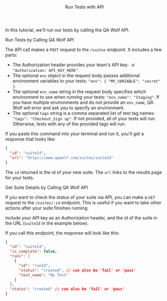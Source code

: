 

<Layout>

<Header>Run Tests with API</Header>

In this tutorial, we'll run our tests by calling the QA Wolf API.

<SubHeader>Run Tests by Calling QA Wolf API</SubHeader>

<ApiExample />

The API call makes a `POST` request to the `/suites` endpoint. It includes a few parts:

- The <ExternalLink href="https://developer.mozilla.org/en-US/docs/Web/HTTP/Headers/Authorization">Authorization header</ExternalLink> provides your team's API key: `-H "Authorization: API_KEY_HERE"`.
- The optional `env` object in the request body passes additional environment variables to your tests: `"env": { "MY_VARIABLE": "secret" }`.
- The optional `env_name` string in the request body specifies which <Link href="use-environment-variables#create-an-environment">environment</Link> to use when running your tests: `"env_name": "Staging"`. If you have multiple environments and do not provide an `env_name`, QA Wolf will error and ask you to specify an environment.
- The optional `tags` string is a comma separated list of test tag names: `"tags": "Checkout,Sign up"`. If not provided, all of your tests will run. Otherwise, tests with any of the provided tags will run.

If you paste this command into your terminal and run it, you'll get a response that looks like:

```json
{
  "id": "suiteId",
  "url": "https://www.qawolf.com/suites/suiteId"
}
```

The `id` returned is the id of your new suite. The `url` links to the results page for your tests.

<SubHeader>Get Suite Details by Calling QA Wolf API</SubHeader>

If you want to check the status of your suite via API, you can make a `GET` request to the `/suites/:id` endpoint. This is useful if you want to take other actions after your suite finishes running.

Include your API key as an <ExternalLink href="https://developer.mozilla.org/en-US/docs/Web/HTTP/Headers/Authorization">Authorization header</ExternalLink>, and the id of the suite in the URL (`suiteId` in the example below).

<SuiteApiExample />

If you call this endpoint, the response will look like this:

```json
{
  "id": "suiteId",
  "is_complete": false,
  "runs": [
    {
      "id": "runId",
      "status": "created", // can also be 'fail' or 'pass'
      "test_name": "My Test"
    }
  ],
  "status": "created" // can also be 'fail' or 'pass'
}
```

<ViewRunHistory description="when you call the QA Wolf API" />

</Layout>
